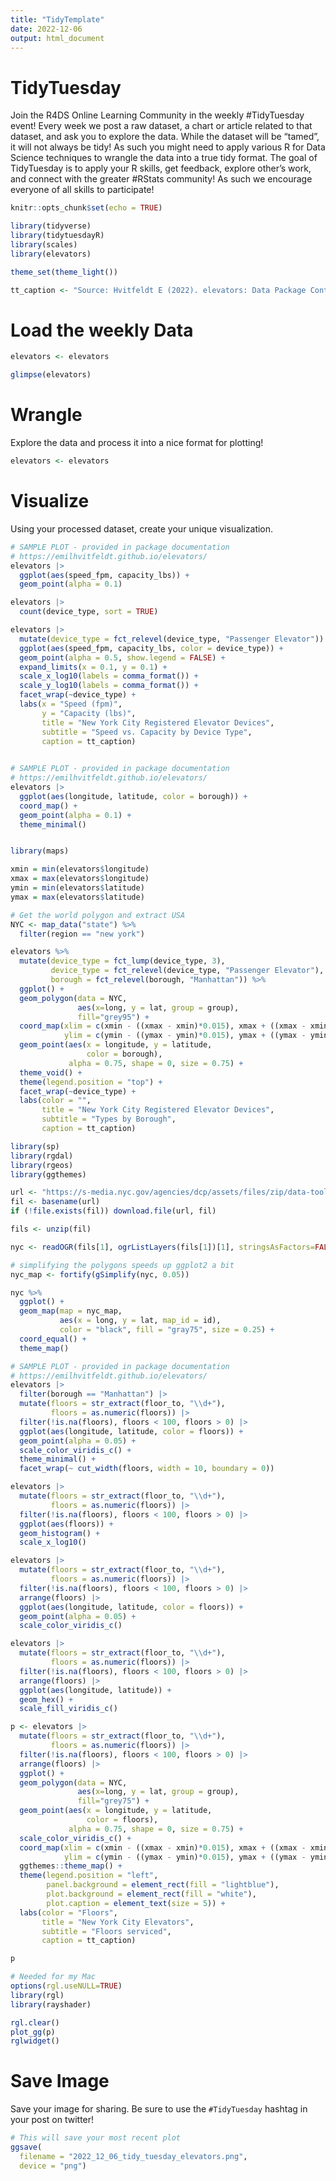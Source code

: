```yaml
---
title: "TidyTemplate"
date: 2022-12-06
output: html_document
---
```


# TidyTuesday

Join the R4DS Online Learning Community in the weekly #TidyTuesday event!
Every week we post a raw dataset, a chart or article related to that dataset, and ask you to explore the data.
While the dataset will be “tamed”, it will not always be tidy! As such you might need to apply various R for Data Science techniques to wrangle the data into a true tidy format.
The goal of TidyTuesday is to apply your R skills, get feedback, explore other’s work, and connect with the greater #RStats community!
As such we encourage everyone of all skills to participate!

```r

knitr::opts_chunk$set(echo = TRUE)

library(tidyverse)
library(tidytuesdayR)
library(scales)
library(elevators)

theme_set(theme_light())

tt_caption <- "Source: Hvitfeldt E (2022). elevators: Data Package Containing Information About Elevators in NYC. \nhttps://github.com/EmilHvitfeldt/elevators, https://emilhvitfeldt.github.io/elevators/  \n  DataViz: Tony Galvan  |  Twitter: @GDataScience1  |  #TidyTuesday"

```

# Load the weekly Data

```r

elevators <- elevators

glimpse(elevators)

```


# Wrangle

Explore the data and process it into a nice format for plotting!

```r

elevators <- elevators

```


# Visualize

Using your processed dataset, create your unique visualization.

```r

# SAMPLE PLOT - provided in package documentation
# https://emilhvitfeldt.github.io/elevators/
elevators |>
  ggplot(aes(speed_fpm, capacity_lbs)) +
  geom_point(alpha = 0.1)

elevators |>
  count(device_type, sort = TRUE)

elevators |>
  mutate(device_type = fct_relevel(device_type, "Passenger Elevator")) |>
  ggplot(aes(speed_fpm, capacity_lbs, color = device_type)) +
  geom_point(alpha = 0.5, show.legend = FALSE) +
  expand_limits(x = 0.1, y = 0.1) +
  scale_x_log10(labels = comma_format()) +
  scale_y_log10(labels = comma_format()) +
  facet_wrap(~device_type) +
  labs(x = "Speed (fpm)",
       y = "Capacity (lbs)",
       title = "New York City Registered Elevator Devices",
       subtitle = "Speed vs. Capacity by Device Type",
       caption = tt_caption)
  
```


```r
# SAMPLE PLOT - provided in package documentation
# https://emilhvitfeldt.github.io/elevators/
elevators |>
  ggplot(aes(longitude, latitude, color = borough)) +
  coord_map() +
  geom_point(alpha = 0.1) +
  theme_minimal()


library(maps)

xmin = min(elevators$longitude)
xmax = max(elevators$longitude)
ymin = min(elevators$latitude)
ymax = max(elevators$latitude)

# Get the world polygon and extract USA
NYC <- map_data("state") %>% 
  filter(region == "new york")

elevators %>%
  mutate(device_type = fct_lump(device_type, 3),
         device_type = fct_relevel(device_type, "Passenger Elevator"),
         borough = fct_relevel(borough, "Manhattan")) %>%
  ggplot() +
  geom_polygon(data = NYC, 
               aes(x=long, y = lat, group = group), 
               fill="grey95") +
  coord_map(xlim = c(xmin - ((xmax - xmin)*0.015), xmax + ((xmax - xmin)*0.015)), 
            ylim = c(ymin - ((ymax - ymin)*0.015), ymax + ((ymax - ymin)*0.015))) +
  geom_point(aes(x = longitude, y = latitude, 
                 color = borough),
             alpha = 0.75, shape = 0, size = 0.75) +
  theme_void() +
  theme(legend.position = "top") +
  facet_wrap(~device_type) +
  labs(color = "",
       title = "New York City Registered Elevator Devices",
       subtitle = "Types by Borough",
       caption = tt_caption)

```


```r

library(sp)
library(rgdal)
library(rgeos)
library(ggthemes)

url <- "https://s-media.nyc.gov/agencies/dcp/assets/files/zip/data-tools/bytes/nybb_22c.zip"
fil <- basename(url)
if (!file.exists(fil)) download.file(url, fil)

fils <- unzip(fil)

nyc <- readOGR(fils[1], ogrListLayers(fils[1])[1], stringsAsFactors=FALSE)

# simplifying the polygons speeds up ggplot2 a bit
nyc_map <- fortify(gSimplify(nyc, 0.05))

nyc %>%
  ggplot() +
  geom_map(map = nyc_map,
           aes(x = long, y = lat, map_id = id),
           color = "black", fill = "gray75", size = 0.25) +
  coord_equal() +
  theme_map()

```


```r

# SAMPLE PLOT - provided in package documentation
# https://emilhvitfeldt.github.io/elevators/
elevators |>
  filter(borough == "Manhattan") |>
  mutate(floors = str_extract(floor_to, "\\d+"),
         floors = as.numeric(floors)) |>
  filter(!is.na(floors), floors < 100, floors > 0) |>
  ggplot(aes(longitude, latitude, color = floors)) +
  geom_point(alpha = 0.05) +
  scale_color_viridis_c() +
  theme_minimal() +
  facet_wrap(~ cut_width(floors, width = 10, boundary = 0))

elevators |>
  mutate(floors = str_extract(floor_to, "\\d+"),
         floors = as.numeric(floors)) |>
  filter(!is.na(floors), floors < 100, floors > 0) |>
  ggplot(aes(floors)) +
  geom_histogram() +
  scale_x_log10()

elevators |>
  mutate(floors = str_extract(floor_to, "\\d+"),
         floors = as.numeric(floors)) |>
  filter(!is.na(floors), floors < 100, floors > 0) |>
  arrange(floors) |>
  ggplot(aes(longitude, latitude, color = floors)) +
  geom_point(alpha = 0.05) +
  scale_color_viridis_c()

elevators |>
  mutate(floors = str_extract(floor_to, "\\d+"),
         floors = as.numeric(floors)) |>
  filter(!is.na(floors), floors < 100, floors > 0) |>
  arrange(floors) |>
  ggplot(aes(longitude, latitude)) +
  geom_hex() +
  scale_fill_viridis_c()

p <- elevators |>
  mutate(floors = str_extract(floor_to, "\\d+"),
         floors = as.numeric(floors)) |>
  filter(!is.na(floors), floors < 100, floors > 0) |>
  arrange(floors) |>
  ggplot() +
  geom_polygon(data = NYC, 
               aes(x=long, y = lat, group = group), 
               fill="grey75") +
  geom_point(aes(x = longitude, y = latitude, 
                 color = floors),
             alpha = 0.75, shape = 0, size = 0.75) +
  scale_color_viridis_c() +
  coord_map(xlim = c(xmin - ((xmax - xmin)*0.015), xmax + ((xmax - xmin)*0.015)), 
            ylim = c(ymin - ((ymax - ymin)*0.015), ymax + ((ymax - ymin)*0.015))) +
  ggthemes::theme_map() +
  theme(legend.position = "left",
        panel.background = element_rect(fill = "lightblue"),
        plot.background = element_rect(fill = "white"),
        plot.caption = element_text(size = 5)) +
  labs(color = "Floors",
       title = "New York City Elevators",
       subtitle = "Floors serviced",
       caption = tt_caption)

p

```


```r
# Needed for my Mac
options(rgl.useNULL=TRUE) 
library(rgl)
library(rayshader)

rgl.clear()
plot_gg(p)
rglwidget()

```



# Save Image

Save your image for sharing. Be sure to use the `#TidyTuesday` hashtag in your post on twitter! 

```r

# This will save your most recent plot
ggsave(
  filename = "2022_12_06_tidy_tuesday_elevators.png",
  device = "png")

```
